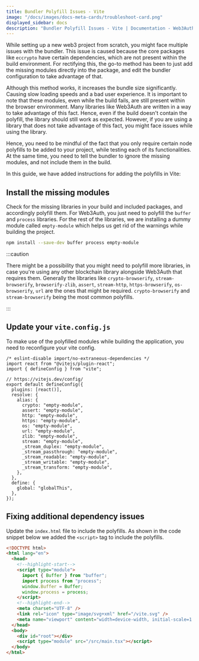 ```yaml
---
title: Bundler Polyfill Issues - Vite
image: "/docs/images/docs-meta-cards/troubleshoot-card.png"
displayed_sidebar: docs
description: "Bundler Polyfill Issues - Vite | Documentation - Web3Auth"
---
```


While setting up a new web3 project from scratch, you might face multiple issues with the bundler. This issue is caused because the core packages like
`eccrypto` have certain dependencies, which are not present within the build environment. For rectifying this, the go-to method has been to just add
the missing modules directly into the package, and edit the bundler configuration to take advantage of that.

Although this method works, it increases the bundle size significantly. Causing slow loading speeds and a bad user experience. It is important to note
that these modules, even while the build fails, are still present within the browser environment. Many libraries like Web3Auth are written in a way to
take advantage of this fact. Hence, even if the build doesn't contain the polyfill, the library should still work as expected. However, if you are
using a library that does not take advantage of this fact, you might face issues while using the library.

Hence, you need to be mindful of the fact that you only require certain node polyfills to be added to your project, while testing each of its
functionalities. At the same time, you need to tell the bundler to ignore the missing modules, and not include them in the build.

In this guide, we have added instructions for adding the polyfills in Vite:

## Install the missing modules

Check for the missing libraries in your build and included packages, and accordingly polyfill them. For Web3Auth, you just need to polyfill the
`buffer` and `process` libraries. For the rest of the libraries, we are installing a dummy module called `empty-module` which helps us get rid of the
warnings while building the project.

```bash npm2yarn
npm install --save-dev buffer process empty-module
```

:::caution

There might be a possibility that you might need to polyfill more libraries, in case you're using any other blockchain library alongside Web3Auth that
requires them. Generally the libraries like `crypto-browserify`, `stream-browserify`, `browserify-zlib`, `assert`, `stream-http`, `https-browserify`,
`os-browserify`, `url` are the ones that might be required. `crypto-browserify` and `stream-browserify` being the most common polyfills.

:::

## Update your `vite.config.js`

To make use of the polyfilled modules while building the application, you need to reconfigure your vite config.

```tsx
/* eslint-disable import/no-extraneous-dependencies */
import react from "@vitejs/plugin-react";
import { defineConfig } from "vite";

// https://vitejs.dev/config/
export default defineConfig({
  plugins: [react()],
  resolve: {
    alias: {
      crypto: "empty-module",
      assert: "empty-module",
      http: "empty-module",
      https: "empty-module",
      os: "empty-module",
      url: "empty-module",
      zlib: "empty-module",
      stream: "empty-module",
      _stream_duplex: "empty-module",
      _stream_passthrough: "empty-module",
      _stream_readable: "empty-module",
      _stream_writable: "empty-module",
      _stream_transform: "empty-module",
    },
  },
  define: {
    global: "globalThis",
  },
});
```

## Fixing additional dependency issues

Update the `index.html` file to include the polyfills. As shown in the code snippet below we added the `<script>` tag to include the polyfills.

```html
<!DOCTYPE html>
<html lang="en">
  <head>
    <!--highlight-start-->
    <script type="module">
      import { Buffer } from "buffer";
      import process from "process";
      window.Buffer = Buffer;
      window.process = process;
    </script>
    <!--highlight-end-->
    <meta charset="UTF-8" />
    <link rel="icon" type="image/svg+xml" href="/vite.svg" />
    <meta name="viewport" content="width=device-width, initial-scale=1.0" />
  </head>
  <body>
    <div id="root"></div>
    <script type="module" src="/src/main.tsx"></script>
  </body>
</html>
```
